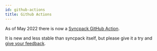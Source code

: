 ```yaml
---
id: github-actions
title: Github Actions
---
```


As of May 2022 there is now a [Syncpack GitHub Action](https://github.com/marketplace/actions/syncpack-synchronise-monorepo-dependency-versions).

It is new and less stable than syncpack itself, but please give it a try and [give your feedback](https://github.com/JamieMason/syncpack-github-action/issues/new).
